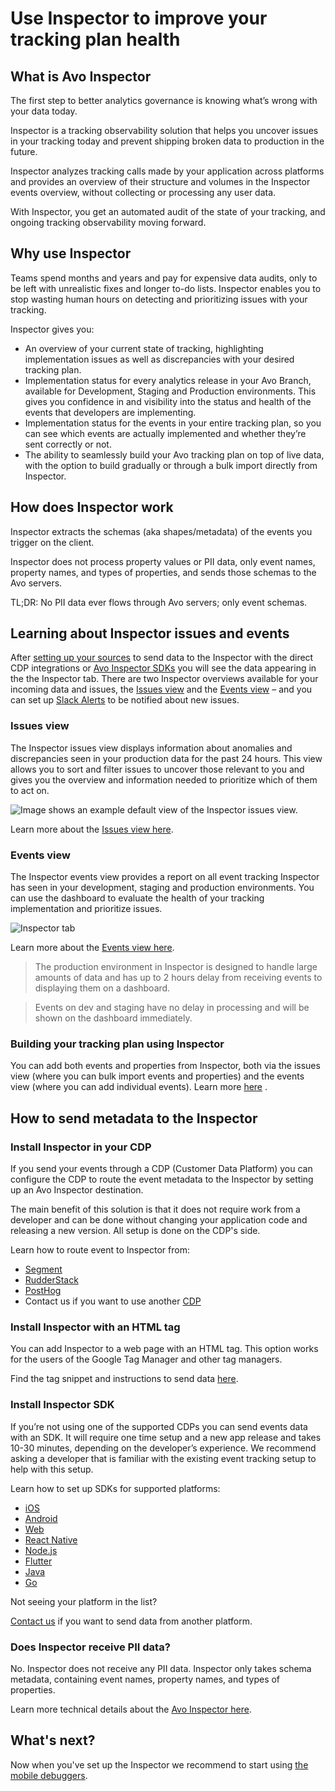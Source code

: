 # Use Inspector to improve your tracking plan health

## What is Avo Inspector

The first step to better analytics governance is knowing what’s wrong with your data today.

Inspector is a tracking observability solution that helps you uncover issues in your tracking today and prevent shipping broken data to production in the future.

Inspector analyzes tracking calls made by your application across platforms and provides an overview of their structure and volumes in the Inspector events overview, without collecting or processing any user data.

With Inspector, you get an automated audit of the state of your tracking, and ongoing tracking observability moving forward.

## Why use Inspector

Teams spend months and years and pay for expensive data audits, only to be left with unrealistic fixes and longer to-do lists. Inspector enables you to stop wasting human hours on detecting and prioritizing issues with your tracking.

Inspector gives you:

- An overview of your current state of tracking, highlighting implementation issues as well as discrepancies with your desired tracking plan.
- Implementation status for every analytics release in your Avo Branch, available for Development, Staging and Production environments. This gives you confidence in and visibility into the status and health of the events that developers are implementing.
- Implementation status for the events in your entire tracking plan, so you can see which events are actually implemented and whether they’re sent correctly or not.
- The ability to seamlessly build your Avo tracking plan on top of live data, with the option to build gradually or through a bulk import directly from Inspector. 

## How does Inspector work

Inspector extracts the schemas (aka shapes/metadata) of the events you trigger on the client.

Inspector does not process property values or PII data, only event names, property names, and types of properties, and sends those schemas to the Avo servers.

TL;DR: No PII data ever flows through Avo servers; only event schemas.

## Learning about Inspector issues and events

After [setting up your sources](/inspector/inspector-overview#configuring-sources) to send data to the Inspector with the direct CDP integrations or [Avo Inspector SDKs](/implementation/avo-inspector-sdk-reference) you will see the data appearing in the the Inspector tab.
There are two Inspector overviews available for your incoming data and issues, the [Issues view](/inspector/inspector-issues-view) and the [Events view](/inspector/inspector-events-view) – and you can set up [Slack Alerts](/inspector/inspector-slack-alerts) to be notified about new issues.

### Issues view

The Inspector issues view displays information about anomalies and discrepancies seen in your production data for the past 24 hours. This view allows you to sort and filter issues to uncover those relevant to you and gives you the overview and information needed to prioritize which of them to act on.

![Image shows an example default view of the Inspector issues view.](/images/inspector/inspector-issues-default.png)

Learn more about the [Issues view here](/inspector/inspector-issues-view).

### Events view

The Inspector events view provides a report on all event tracking Inspector has seen in your development, staging and production environments. You can use the dashboard to evaluate the health of your tracking implementation and prioritize issues.

![Inspector tab](/images/workspace/nav-inspector.png)

Learn more about the [Events view here](/inspector/inspector-events-view).

> The production environment in Inspector is designed to handle large amounts of data and has up to 2 hours delay from receiving events to displaying them on a dashboard.

> Events on dev and staging have no delay in processing and will be shown on the dashboard immediately.

### Building your tracking plan using Inspector

You can add both events and properties from Inspector, both via the issues view (where you can bulk import events and properties) and the events view (where you can add individual events). Learn more [here](/inspector/add-events-from-inspector)
.

## How to send metadata to the Inspector

### Install Inspector in your CDP

If you send your events through a CDP (Customer Data Platform) you can configure the CDP to route the event metadata to the Inspector by setting up an Avo Inspector destination.

The main benefit of this solution is that it does not require work from a developer and can be done without changing your application code and releasing a new version. All setup is done on the CDP's side.

Learn how to route event to Inspector from:

- [Segment](/inspector/connect-inspector-to-segment)
- [RudderStack](/inspector/connect-inspector-to-rudderstack)
- [PostHog](/inspector/connect-inspector-to-posthog)
- Contact us if you want to use another [CDP](/help/troubleshooting)

### Install Inspector with an HTML tag

You can add Inspector to a web page with an HTML tag. This option works for the users of the Google Tag Manager and other tag managers.

Find the tag snippet and instructions to send data [here](/implementation/inspector/sdk/web#installation-option-2-html-tag).

### Install Inspector SDK

If you’re not using one of the supported CDPs you can send events data with an SDK. It will require one time setup and a new app release and takes 10-30 minutes, depending on the developer’s experience. We recommend asking a developer that is familiar with the existing event tracking setup to help with this setup.

Learn how to set up SDKs for supported platforms:

- [iOS](/implementation/inspector/sdk/ios)
- [Android](/implementation/inspector/sdk/android)
- [Web](/implementation/inspector/sdk/web)
- [React Native](/implementation/inspector/sdk/react-native)
- [Node.js](/implementation/inspector/sdk/node)
- [Flutter](/implementation/inspector/sdk/dart)
- [Java](/implementation/inspector/sdk/java)
- [Go](/implementation/inspector/sdk/go)

Not seeing your platform in the list?

[Contact us](/help/troubleshooting) if you want to send data from another platform.

### Does Inspector receive PII data?

No. Inspector does not receive any PII data. Inspector only takes schema metadata, containing event names, property names, and types of properties.

Learn more technical details about the [Avo Inspector here](/implementation/avo-inspector-overview).

## What's next?

Now when you've set up the Inspector we recommend to start using [the mobile debuggers](/explore-tracking-plan/start-using-visual-debuggers#accessing-mobile-debuggers).
